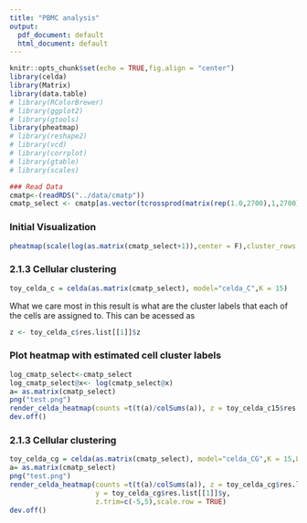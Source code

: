 ```yaml
---
title: "PBMC analysis"
output:
  pdf_document: default
  html_document: default
---
```


```r
knitr::opts_chunk$set(echo = TRUE,fig.align = "center")
library(celda)
library(Matrix)
library(data.table)
# library(RColorBrewer)
# library(ggplot2)
# library(gtools)
library(pheatmap)
# library(reshape2)
# library(vcd)
# library(corrplot)
# library(gtable)
# library(scales)

```


```r
### Read Data
cmatp<-(readRDS("../data/cmatp"))
cmatp_select <- cmatp[as.vector(tcrossprod(matrix(rep(1.0,2700),1,2700),cmatp>0))>500,]
```

### Initial Visualization

```r
pheatmap(scale(log(as.matrix(cmatp_select+1)),center = F),cluster_rows = FALSE, cluster_cols = FALSE)
```


### 2.1.3 Cellular clustering

```r
toy_celda_c = celda(as.matrix(cmatp_select), model="celda_C",K = 15)
```

What we care most in this result is what are the cluster labels that each of the cells are assigned to.  This can be acessed as

```r
z <- toy_celda_c$res.list[[1]]$z
```

###  Plot heatmap with estimated cell cluster labels

```r
log_cmatp_select<-cmatp_select
log_cmatp_select@x<- log(cmatp_select@x)
a= as.matrix(cmatp_select)
png("test.png")
render_celda_heatmap(counts =t(t(a)/colSums(a)), z = toy_celda_c15$res.list[[1]]$z, z.trim=c(-5,5),scale.row = TRUE)
dev.off()
```


### 2.1.3 Cellular clustering

```r
toy_celda_cg = celda(as.matrix(cmatp_select), model="celda_CG",K = 15,L=20)
a= as.matrix(cmatp_select)
png("test.png")
render_celda_heatmap(counts =t(t(a)/colSums(a)), z = toy_celda_cg$res.list[[1]]$z,
                     y = toy_celda_cg$res.list[[1]]$y,
                     z.trim=c(-5,5),scale.row = TRUE)
dev.off()
```










